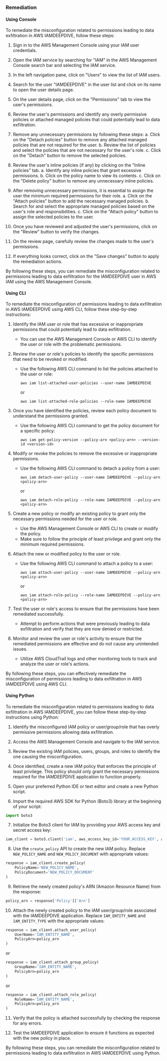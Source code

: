 ### Remediation

#### Using Console

To remediate the misconfiguration related to permissions leading to data exfiltration in AWS IAMDEEPDIVE, follow these steps:

1. Sign in to the AWS Management Console using your IAM user credentials.

2. Open the IAM service by searching for "IAM" in the AWS Management Console search bar and selecting the IAM service.

3. In the left navigation pane, click on "Users" to view the list of IAM users.

4. Search for the user "IAMDEEPDIVE" in the user list and click on its name to open the user details page.

5. On the user details page, click on the "Permissions" tab to view the user's permissions.

6. Review the user's permissions and identify any overly permissive policies or attached managed policies that could potentially lead to data exfiltration.

7. Remove any unnecessary permissions by following these steps:
   a. Click on the "Detach policies" button to remove any attached managed policies that are not required for the user.
   b. Review the list of policies and select the policies that are not necessary for the user's role.
   c. Click on the "Detach" button to remove the selected policies.

8. Review the user's inline policies (if any) by clicking on the "Inline policies" tab.
   a. Identify any inline policies that grant excessive permissions.
   b. Click on the policy name to view its contents.
   c. Click on the "Delete policy" button to remove any unnecessary inline policies.

9. After removing unnecessary permissions, it is essential to assign the user the minimum required permissions for their role.
   a. Click on the "Attach policies" button to add the necessary managed policies.
   b. Search for and select the appropriate managed policies based on the user's role and responsibilities.
   c. Click on the "Attach policy" button to assign the selected policies to the user.

10. Once you have reviewed and adjusted the user's permissions, click on the "Review" button to verify the changes.

11. On the review page, carefully review the changes made to the user's permissions.

12. If everything looks correct, click on the "Save changes" button to apply the remediation actions.

By following these steps, you can remediate the misconfiguration related to permissions leading to data exfiltration for the IAMDEEPDIVE user in AWS IAM using the AWS Management Console.

#### Using CLI

To remediate the misconfiguration of permissions leading to data exfiltration in AWS IAMDEEPDIVE using AWS CLI, follow these step-by-step instructions:

1. Identify the IAM user or role that has excessive or inappropriate permissions that could potentially lead to data exfiltration.
   - You can use the AWS Management Console or AWS CLI to identify the user or role with the problematic permissions.

2. Review the user or role's policies to identify the specific permissions that need to be revoked or modified.
   - Use the following AWS CLI command to list the policies attached to the user or role:
     ```
     aws iam list-attached-user-policies --user-name IAMDEEPDIVE
     ```
     or
     ```
     aws iam list-attached-role-policies --role-name IAMDEEPDIVE
     ```

3. Once you have identified the policies, review each policy document to understand the permissions granted.
   - Use the following AWS CLI command to get the policy document for a specific policy:
     ```
     aws iam get-policy-version --policy-arn <policy-arn> --version-id <version-id>
     ```

4. Modify or revoke the policies to remove the excessive or inappropriate permissions.
   - Use the following AWS CLI command to detach a policy from a user:
     ```
     aws iam detach-user-policy --user-name IAMDEEPDIVE --policy-arn <policy-arn>
     ```
     or
     ```
     aws iam detach-role-policy --role-name IAMDEEPDIVE --policy-arn <policy-arn>
     ```

5. Create a new policy or modify an existing policy to grant only the necessary permissions needed for the user or role.
   - Use the AWS Management Console or AWS CLI to create or modify the policy.
   - Make sure to follow the principle of least privilege and grant only the minimum required permissions.

6. Attach the new or modified policy to the user or role.
   - Use the following AWS CLI command to attach a policy to a user:
     ```
     aws iam attach-user-policy --user-name IAMDEEPDIVE --policy-arn <policy-arn>
     ```
     or
     ```
     aws iam attach-role-policy --role-name IAMDEEPDIVE --policy-arn <policy-arn>
     ```

7. Test the user or role's access to ensure that the permissions have been remediated successfully.
   - Attempt to perform actions that were previously leading to data exfiltration and verify that they are now denied or restricted.

8. Monitor and review the user or role's activity to ensure that the remediated permissions are effective and do not cause any unintended issues.
   - Utilize AWS CloudTrail logs and other monitoring tools to track and analyze the user or role's actions.

By following these steps, you can effectively remediate the misconfiguration of permissions leading to data exfiltration in AWS IAMDEEPDIVE using AWS CLI.

#### Using Python

To remediate the misconfiguration related to permissions leading to data exfiltration in AWS IAMDEEPDIVE, you can follow these step-by-step instructions using Python:

1. Identify the misconfigured IAM policy or user/group/role that has overly permissive permissions allowing data exfiltration.

2. Access the AWS Management Console and navigate to the IAM service.

3. Review the existing IAM policies, users, groups, and roles to identify the one causing the misconfiguration.

4. Once identified, create a new IAM policy that enforces the principle of least privilege. This policy should only grant the necessary permissions required for the IAMDEEPDIVE application to function properly.

5. Open your preferred Python IDE or text editor and create a new Python script.

6. Import the required AWS SDK for Python (Boto3) library at the beginning of your script:

```python
import boto3
```

7. Initialize the Boto3 client for IAM by providing your AWS access key and secret access key:

```python
iam_client = boto3.client('iam', aws_access_key_id='YOUR_ACCESS_KEY', aws_secret_access_key='YOUR_SECRET_ACCESS_KEY')
```

8. Use the `create_policy` API to create the new IAM policy. Replace `NEW_POLICY_NAME` and `NEW_POLICY_DOCUMENT` with appropriate values:

```python
response = iam_client.create_policy(
    PolicyName='NEW_POLICY_NAME',
    PolicyDocument='NEW_POLICY_DOCUMENT'
)
```

9. Retrieve the newly created policy's ARN (Amazon Resource Name) from the response:

```python
policy_arn = response['Policy']['Arn']
```

10. Attach the newly created policy to the IAM user/group/role associated with the IAMDEEPDIVE application. Replace `IAM_ENTITY_NAME` and `IAM_ENTITY_TYPE` with the appropriate values:

```python
response = iam_client.attach_user_policy(
    UserName='IAM_ENTITY_NAME',
    PolicyArn=policy_arn
)
```
or
```python
response = iam_client.attach_group_policy(
    GroupName='IAM_ENTITY_NAME',
    PolicyArn=policy_arn
)
```
or
```python
response = iam_client.attach_role_policy(
    RoleName='IAM_ENTITY_NAME',
    PolicyArn=policy_arn
)
```

11. Verify that the policy is attached successfully by checking the response for any errors.

12. Test the IAMDEEPDIVE application to ensure it functions as expected with the new policy in place.

By following these steps, you can remediate the misconfiguration related to permissions leading to data exfiltration in AWS IAMDEEPDIVE using Python.


